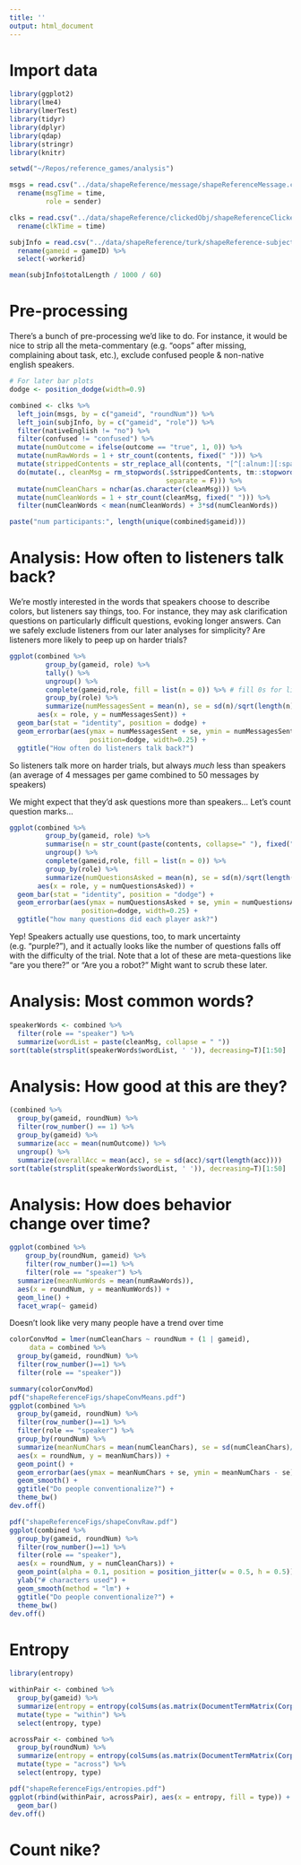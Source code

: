 ```yaml
---
title: ''
output: html_document
---
```


# Import data

```r
library(ggplot2)
library(lme4)
library(lmerTest)
library(tidyr)
library(dplyr)
library(qdap)
library(stringr)
library(knitr)

setwd("~/Repos/reference_games/analysis")

msgs = read.csv("../data/shapeReference/message/shapeReferenceMessage.csv") %>%
  rename(msgTime = time, 
         role = sender)

clks = read.csv("../data/shapeReference/clickedObj/shapeReferenceClickedObj.csv") %>%
  rename(clkTime = time)

subjInfo = read.csv("../data/shapeReference/turk/shapeReference-subject_information.csv") %>%
  rename(gameid = gameID) %>%
  select(-workerid)

mean(subjInfo$totalLength / 1000 / 60)
```

# Pre-processing

There's a bunch of pre-processing we'd like to do. For instance, it would be nice to strip all the meta-commentary (e.g. "oops" after missing, complaining about task, etc.), exclude confused people & non-native english speakers.

```r
# For later bar plots
dodge <- position_dodge(width=0.9)

combined <- clks %>% 
  left_join(msgs, by = c("gameid", "roundNum")) %>%
  left_join(subjInfo, by = c("gameid", "role")) %>%
  filter(nativeEnglish != "no") %>%
  filter(confused != "confused") %>%
  mutate(numOutcome = ifelse(outcome == "true", 1, 0)) %>%
  mutate(numRawWords = 1 + str_count(contents, fixed(" "))) %>%
  mutate(strippedContents = str_replace_all(contents, "[^[:alnum:][:space:]']",' ')) %>%
  do(mutate(., cleanMsg = rm_stopwords(.$strippedContents, tm::stopwords("english"), 
                                       separate = F))) %>%
  mutate(numCleanChars = nchar(as.character(cleanMsg))) %>%
  mutate(numCleanWords = 1 + str_count(cleanMsg, fixed(" "))) %>%
  filter(numCleanWords < mean(numCleanWords) + 3*sd(numCleanWords))

paste("num participants:", length(unique(combined$gameid)))
```

# Analysis: How often to listeners talk back?

We're mostly interested in the words that speakers choose to describe colors, but listeners say things, too. For instance, they may ask clarification questions on particularly difficult questions, evoking longer answers. Can we safely exclude listeners from our later analyses for simplicity? Are listeners more likely to peep up on harder trials?

```r
ggplot(combined %>% 
         group_by(gameid, role) %>% 
         tally() %>% 
         ungroup() %>% 
         complete(gameid,role, fill = list(n = 0)) %>% # fill 0s for listeners
         group_by(role) %>% 
         summarize(numMessagesSent = mean(n), se = sd(n)/sqrt(length(n))), 
       aes(x = role, y = numMessagesSent)) +
  geom_bar(stat = "identity", position = dodge) +
  geom_errorbar(aes(ymax = numMessagesSent + se, ymin = numMessagesSent - se), 
                    position=dodge, width=0.25) +
  ggtitle("How often do listeners talk back?")
```

So listeners talk more on harder trials, but always *much* less than speakers (an average of 4 messages per game combined to 50 messages by speakers)

We might expect that they'd ask questions more than speakers... Let's count question marks... 

```r
ggplot(combined %>% 
         group_by(gameid, role) %>%
         summarise(n = str_count(paste(contents, collapse=" "), fixed("?"))) %>%
         ungroup() %>% 
         complete(gameid,role, fill = list(n = 0)) %>% 
         group_by(role) %>% 
         summarize(numQuestionsAsked = mean(n), se = sd(n)/sqrt(length(n))), 
       aes(x = role, y = numQuestionsAsked)) +
  geom_bar(stat = "identity", position = "dodge") +
  geom_errorbar(aes(ymax = numQuestionsAsked + se, ymin = numQuestionsAsked - se), 
                  position=dodge, width=0.25) +
  ggtitle("how many questions did each player ask?")
```

Yep! Speakers actually use questions, too, to mark uncertainty (e.g. "purple?"), and it actually looks like the number of questions falls off with the difficulty of the trial. Note that a lot of these are meta-questions like "are you there?" or "Are you a robot?" Might want to scrub these later.

# Analysis: Most common words?

```r
speakerWords <- combined %>%
  filter(role == "speaker") %>%
  summarize(wordList = paste(cleanMsg, collapse = " "))
sort(table(strsplit(speakerWords$wordList, ' ')), decreasing=T)[1:50]
```

# Analysis: How good at this are they?

```r
(combined %>%
  group_by(gameid, roundNum) %>%
  filter(row_number() == 1) %>%
  group_by(gameid) %>%
  summarize(acc = mean(numOutcome)) %>%
  ungroup() %>%
  summarize(overallAcc = mean(acc), se = sd(acc)/sqrt(length(acc))))
sort(table(strsplit(speakerWords$wordList, ' ')), decreasing=T)[1:50]
```

# Analysis: How does behavior change over time?

```r
ggplot(combined %>% 
    group_by(roundNum, gameid) %>% 
    filter(row_number()==1) %>%
    filter(role == "speaker") %>%
  summarize(meanNumWords = mean(numRawWords)),
  aes(x = roundNum, y = meanNumWords)) +
  geom_line() +
  facet_wrap(~ gameid)
```

Doesn't look like very many people have a trend over time

```r
colorConvMod = lmer(numCleanChars ~ roundNum + (1 | gameid), 
     data = combined %>% 
  group_by(gameid, roundNum) %>%
  filter(row_number()==1) %>%
  filter(role == "speaker"))

summary(colorConvMod)
pdf("shapeReferenceFigs/shapeConvMeans.pdf")
ggplot(combined %>% 
  group_by(gameid, roundNum) %>%
  filter(row_number()==1) %>%
  filter(role == "speaker") %>%
  group_by(roundNum) %>% 
  summarize(meanNumChars = mean(numCleanChars), se = sd(numCleanChars)/sqrt(length(numCleanChars))),
  aes(x = roundNum, y = meanNumChars)) +
  geom_point() +
  geom_errorbar(aes(ymax = meanNumChars + se, ymin = meanNumChars - se)) +
  geom_smooth() +
  ggtitle("Do people conventionalize?") +
  theme_bw()
dev.off()

pdf("shapeReferenceFigs/shapeConvRaw.pdf")
ggplot(combined %>% 
  group_by(gameid, roundNum) %>%
  filter(row_number()==1) %>%
  filter(role == "speaker"),
  aes(x = roundNum, y = numCleanChars)) +
  geom_point(alpha = 0.1, position = position_jitter(w = 0.5, h = 0.5)) +
  ylab("# characters used") +
  geom_smooth(method = "lm") +
  ggtitle("Do people conventionalize?") +
  theme_bw()
dev.off()
```

# Entropy

```r
library(entropy)

withinPair <- combined %>% 
  group_by(gameid) %>%
  summarize(entropy = entropy(colSums(as.matrix(DocumentTermMatrix(Corpus(VectorSource(paste(cleanMsg, collapse = " ")))))))) %>%
  mutate(type = "within") %>%
  select(entropy, type)

acrossPair <- combined %>% 
  group_by(roundNum) %>% 
  summarize(entropy = entropy(colSums(as.matrix(DocumentTermMatrix(Corpus(VectorSource(paste(cleanMsg, collapse = " ")))))))) %>%
  mutate(type = "across") %>%
  select(entropy, type)

pdf("shapeReferenceFigs/entropies.pdf")
ggplot(rbind(withinPair, acrossPair), aes(x = entropy, fill = type)) +
  geom_bar()
dev.off()
```

# Count nike?



